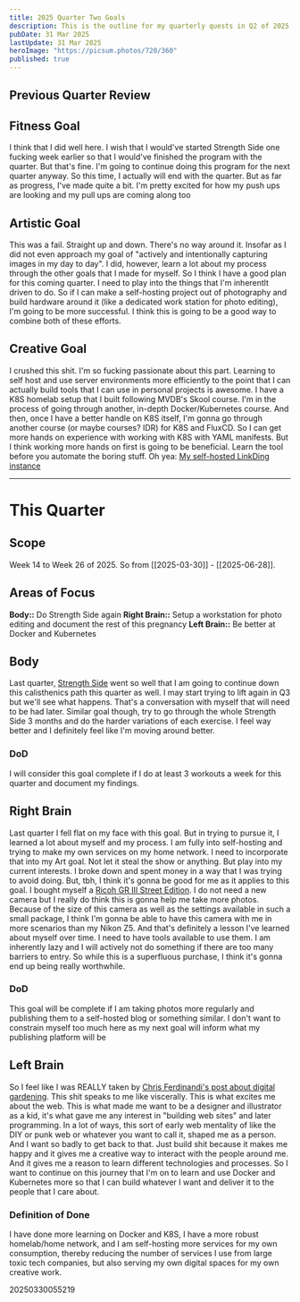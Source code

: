 ```yaml
---
title: 2025 Quarter Two Goals
description: This is the outline for my quarterly quests in Q2 of 2025
pubDate: 31 Mar 2025
lastUpdate: 31 Mar 2025
heroImage: "https://picsum.photos/720/360"
published: true
---
```


## Previous Quarter Review

## Fitness Goal

I think that I did well here. I wish that I would've started Strength Side one fucking week earlier so that I would've finished the program with the quarter. But that's fine. I'm going to continue doing this program for the next quarter anyway. So this time, I actually will end with the quarter. But as far as progress, I've made quite a bit. I'm pretty excited for how my push ups are looking and my pull ups are coming along too

## Artistic Goal

This was a fail. Straight up and down. There's no way around it. Insofar as I did not even approach my goal of "actively and intentionally capturing images in my day to day". I did, however, learn a lot about my process through the other goals that I made for myself. So I think I have a good plan for this coming quarter. I need to play into the things that I'm inherentlt driven to do. So if I can make a self-hosting project out of photography and build hardware around it (like a dedicated work station for photo editing), I'm going to be more successful. I think this is going to be a good way to combine both of these efforts.

## Creative Goal

I crushed this shit. I'm so fucking passionate about this part. Learning to self host and use server environments more efficiently to the point that I can actually build tools that I can use in personal projects is awesome. I have a K8S homelab setup that I built following MVDB's Skool course. I'm in the process of going through another, in-depth Docker/Kubernetes course. And then, once I have a better handle on K8S itself, I'm gonna go through another course (or maybe courses? IDR) for K8S and FluxCD. So I can get more hands on experience with working with K8S with YAML manifests. But I think working more hands on first is going to be beneficial. Learn the tool before you automate the boring stuff. Oh yea: [My self-hosted LinkDing instance](https://linkding.dondon.wtf)

---

# This Quarter

## Scope

Week 14 to Week 26 of 2025. So from [[2025-03-30]] - [[2025-06-28]].

## Areas of Focus

**Body::** Do Strength Side again
**Right Brain::** Setup a workstation for photo editing and document the rest of this pregnancy
**Left Brain::** Be better at Docker and Kubernetes

## Body

Last quarter, [Strength Side](https://strengthside.com/apps/my/courses/list?course=movestrongnow&lesson=Schedule_114287) went so well that I am going to continue down this calisthenics path this quarter as well. I may start trying to lift again in Q3 but we'll see what happens. That's a conversation with myself that will need to be had later. Similar goal though, try to go through the whole Strength Side 3 months and do the harder variations of each exercise. I feel way better and I definitely feel like I'm moving around better.

### DoD

I will consider this goal complete if I do at least 3 workouts a week for this quarter and document my findings.

## Right Brain

Last quarter I fell flat on my face with this goal. But in trying to pursue it, I learned a lot about myself and my process. I am fully into self-hosting and trying to make my own services on my home network. I need to incorporate that into my Art goal. Not let it steal the show or anything. But play into my current interests. I broke down and spent money in a way that I was trying to avoid doing. But, tbh, I think it's gonna be good for me as it applies to this goal. I bought myself a [Ricoh GR III Street Edition](https://www.amazon.com/dp/B08LM9BLN2). I do not need a new camera but I really do think this is gonna help me take more photos. Because of the size of this camera as well as the settings available in such a small package, I think I'm gonna be able to have this camera with me in more scenarios than my Nikon Z5. And that's definitely a lesson I've learned about myself over time. I need to have tools available to use them. I am inherently lazy and I will actively not do something if there are too many barriers to entry. So while this is a superfluous purchase, I think it's gonna end up being really worthwhile.

### DoD

This goal will be complete if I am taking photos more regularly and publishing them to a self-hosted blog or something similar. I don't want to constrain myself too much here as my next goal will inform what my publishing platform will be

## Left Brain

So I feel like I was REALLY taken by [Chris Ferdinandi's post about digital gardening](https://gomakethings.com/the-joy-of-digital-gardening/). This shit speaks to me like viscerally. This is what excites me about the web. This is what made me want to be a designer and illustrator as a kid, it's what gave me any interest in "building web sites" and later programming. In a lot of ways, this sort of early web mentality of like the DIY or punk web or whatever you want to call it, shaped me as a person. And I want so badly to get back to that. Just build shit because it makes me happy and it gives me a creative way to interact with the people around me. And it gives me a reason to learn different technologies and processes. So I want to continue on this journey that I'm on to learn and use Docker and Kubernetes more so that I can build whatever I want and deliver it to the people that I care about.

### Definition of Done

I have done more learning on Docker and K8S, I have a more robust homelab/home network, and I am self-hosting more services for my own consumption, thereby reducing the number of services I use from large toxic tech companies, but also serving my own digital spaces for my own creative work.

20250330055219
